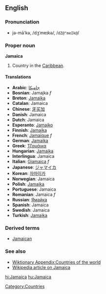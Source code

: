==English==
===Pronunciation===
*jə-mā'kə, /dʒˈmeɪkə/, /<tt>dZ@"meIk@</tt>/

===Proper noun===
'''Jamaica'''

# Country in the [[Caribbean]]. 
====Translations====
*'''Arabic''': [[جاميكا]]
*'''Bosnian''': Jamajka ''f''
*'''Breton''': [[Jamaika]]
*'''Catalan''': Jamaica
*'''Chinese''': [[牙买加]]
*'''Danish''': Jamaica
*'''Dutch''': Jamaica
*'''Esperanto''': [[Jamajko]]
*'''Finnish''': [[Jamaika]]
*'''French''': [[Jamaïque]] ''f''
*'''German''': [[Jamaika]]
*'''Greek''': [[Τζαμάικα]]
*'''Hungarian''': [[Jamaika]]
*'''Interlingua''': Jamaica
*'''Italian''': [[Giamaica]] ''f''
*'''Japanese''': [[ジャマイカ]]
*'''Korean''': [[자마이카]]
*'''Norwegian''': Jamaica
*'''Polish''': [[Jamajka]]
*'''Portuguese''': Jamaica
*'''Romanian''': Jamaica ''f''
*'''Russian''': [[Ямайка]]
*'''Spanish''': Jamaica
*'''Swedish''': Jamaica
*'''Turkish''': [[Jamaika]]

===Derived terms===
*[[Jamaican]]

===See also===
*[[Wiktionary Appendix:Countries of the world]]
*[[w:Jamaica|Wikipedia article on Jamaica]]
[[Category:Countries]]

[[hi:Jamaica]]
[[hu:Jamaica]]